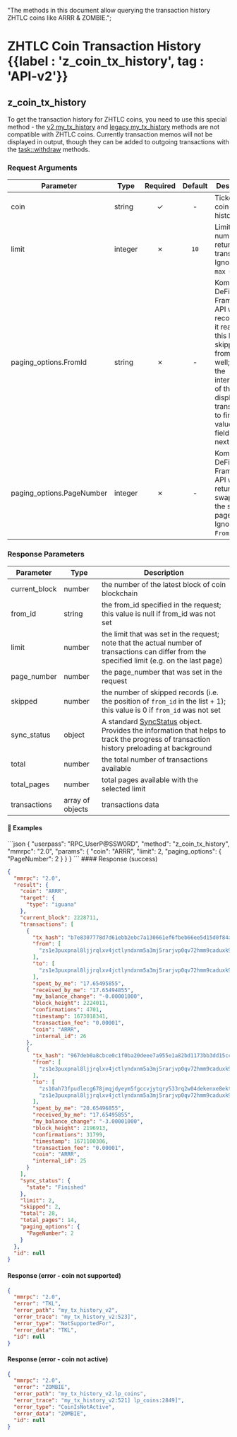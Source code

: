  "The methods in this document allow querying the transaction history ZHTLC coins like ARRR & ZOMBIE.";

# ZHTLC Coin Transaction History {{label : 'z_coin_tx_history', tag : 'API-v2'}}

## z_coin_tx_history

To get the transaction history for ZHTLC coins, you need to use this special method - the [v2 my\_tx\_history](/komodo-defi-framework/api/v20/wallet/tx/my_tx_history/) and [legacy my\_tx\_history](/komodo-defi-framework/api/legacy/my_tx_history/) methods are not compatible with ZHTLC coins. Currently transaction memos will not be displayed in output, though they can be added to outgoing transactions with the [task::withdraw](/komodo-defi-framework/api/v20/wallet/task_managed/withdraw/#withdraw-tasks) methods.

### Request Arguments

| Parameter                  | Type    | Required | Default | Description                                                                                                                                                                                                               |
| -------------------------- | ------- | :------: | :-----: | ------------------------------------------------------------------------------------------------------------------------------------------------------------------------------------------------------------------------- |
| coin                       | string  | ✓        | -       | Ticker of the coin to get history for.                                                                                                                                                                                    |
| limit                      | integer | ✗        | `10`    | Limits the number of returned transactions. Ignored if `max = true`.                                                                                                                                          |
| paging\_options.FromId     | string  | ✗        | -       | Komodo DeFi Framework API will skip records until it reaches this ID, skipping the from\_id as well; track the internal\_id of the last displayed transaction to find the value of this field for the next page |
| paging\_options.PageNumber | integer | ✗        | -       | Komodo DeFi Framework API will return limit swaps from the selected page. Ignored if `FromId` .                                                                                                                 |

### Response Parameters

| Parameter      | Type             | Description                                                                                                                                                                                          |
| -------------- | ---------------- | ---------------------------------------------------------------------------------------------------------------------------------------------------------------------------------------------------- |
| current\_block | number           | the number of the latest block of coin blockchain                                                                                                                                                    |
| from\_id       | string           | the from\_id specified in the request; this value is null if from\_id was not set                                                                                                                    |
| limit          | number           | the limit that was set in the request; note that the actual number of transactions can differ from the specified limit (e.g. on the last page)                                                       |
| page\_number   | number           | the page\_number that was set in the request                                                                                                                                                         |
| skipped        | number           | the number of skipped records (i.e. the position of `from_id` in the list + 1); this value is 0 if `from_id` was not set                                                                             |
| sync\_status   | object           | A standard [SyncStatus](/komodo-defi-framework/api/common_structures/#sync-status) object. Provides the information that helps to track the progress of transaction history preloading at background |
| total          | number           | the total number of transactions available                                                                                                                                                           |
| total\_pages   | number           | total pages available with the selected limit                                                                                                                                                        |
| transactions   | array of objects | transactions data                                                                                                                                                                                    |

#### 📌 Examples

<CodeGroup title="ZHTLC Coin Transaction History" tag="POST" label="z_coin_tx_history" mm2MethodDecorate="true">
  ```json
  {
    "userpass": "RPC_UserP@SSW0RD",
    "method": "z_coin_tx_history",
    "mmrpc": "2.0",
    "params": {
      "coin": "ARRR",
      "limit": 2,
      "paging_options": {
        "PageNumber": 2
      }
    }
  }
  ```
</CodeGroup>

<CollapsibleSection expandedText="Hide ZHTLC Coin Transaction History Response" collapsedText="Show ZHTLC Coin Transaction History Response">
  #### Response (success)

  ```json
  {
    "mmrpc": "2.0",
    "result": {
      "coin": "ARRR",
      "target": {
        "type": "iguana"
      },
      "current_block": 2228711,
      "transactions": [
        {
          "tx_hash": "b7e8307778d7d61ebb2ebc7a130661ef6fbeb66ee5d15d0f84a3bfce3ebad5a1",
          "from": [
            "zs1e3puxpnal8ljjrqlxv4jctlyndxnm5a3mj5rarjvp0qv72hmm9caduxk9asu9kyc6erfx4zsauj"
          ],
          "to": [
            "zs1e3puxpnal8ljjrqlxv4jctlyndxnm5a3mj5rarjvp0qv72hmm9caduxk9asu9kyc6erfx4zsauj"
          ],
          "spent_by_me": "17.65495855",
          "received_by_me": "17.65494855",
          "my_balance_change": "-0.00001000",
          "block_height": 2224011,
          "confirmations": 4701,
          "timestamp": 1673018341,
          "transaction_fee": "0.00001",
          "coin": "ARRR",
          "internal_id": 26
        },
        {
          "tx_hash": "967deb0a8cbce0c1f0ba20deee7a955e1a82bd1173bb3dd15cc95f03738ca65c",
          "from": [
            "zs1e3puxpnal8ljjrqlxv4jctlyndxnm5a3mj5rarjvp0qv72hmm9caduxk9asu9kyc6erfx4zsauj"
          ],
          "to": [
            "zs10ah73fpudlecg678jmqjdyeym5fgccvjytqry533rq2w04dekenxe8ekt349s3lelmlss3j4u9q",
            "zs1e3puxpnal8ljjrqlxv4jctlyndxnm5a3mj5rarjvp0qv72hmm9caduxk9asu9kyc6erfx4zsauj"
          ],
          "spent_by_me": "20.65496855",
          "received_by_me": "17.65495855",
          "my_balance_change": "-3.00001000",
          "block_height": 2196913,
          "confirmations": 31799,
          "timestamp": 1671100306,
          "transaction_fee": "0.00001",
          "coin": "ARRR",
          "internal_id": 25
        }
      ],
      "sync_status": {
        "state": "Finished"
      },
      "limit": 2,
      "skipped": 2,
      "total": 28,
      "total_pages": 14,
      "paging_options": {
        "PageNumber": 2
      }
    },
    "id": null
  }
  ```

  #### Response (error - coin not supported)

  ```json
  {
    "mmrpc": "2.0",
    "error": "TKL",
    "error_path": "my_tx_history_v2",
    "error_trace": "my_tx_history_v2:523]",
    "error_type": "NotSupportedFor",
    "error_data": "TKL",
    "id": null
  }
  ```

  #### Response (error - coin not active)

  ```json
  {
    "mmrpc": "2.0",
    "error": "ZOMBIE",
    "error_path": "my_tx_history_v2.lp_coins",
    "error_trace": "my_tx_history_v2:521] lp_coins:2849]",
    "error_type": "CoinIsNotActive",
    "error_data": "ZOMBIE",
    "id": null
  }
  ```
</CollapsibleSection>
